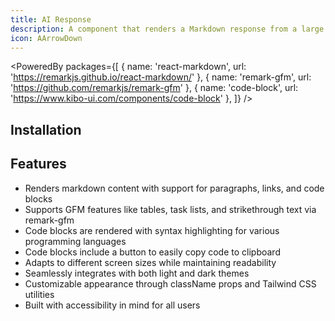 ```yaml
---
title: AI Response
description: A component that renders a Markdown response from a large language model.
icon: AArrowDown
---
```


<PoweredBy packages={[
  { name: 'react-markdown', url: 'https://remarkjs.github.io/react-markdown/' },
  { name: 'remark-gfm', url: 'https://github.com/remarkjs/remark-gfm' },
  { name: 'code-block', url: 'https://www.kibo-ui.com/components/code-block' },
]} />

<Preview path="ai-response" />

## Installation

<Installer packageName="ai" />

## Features

- Renders markdown content with support for paragraphs, links, and code blocks
- Supports GFM features like tables, task lists, and strikethrough text via remark-gfm
- Code blocks are rendered with syntax highlighting for various programming languages
- Code blocks include a button to easily copy code to clipboard
- Adapts to different screen sizes while maintaining readability
- Seamlessly integrates with both light and dark themes
- Customizable appearance through className props and Tailwind CSS utilities
- Built with accessibility in mind for all users

